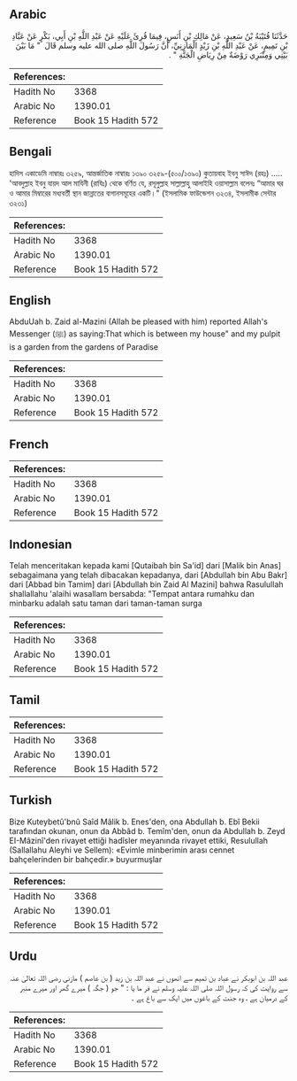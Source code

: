 ## Arabic


<div dir="rtl" lang="ar" style={{fontSize:'larger',backgroundColor:'#f8f9fa',padding:20}}>
حَدَّثَنَا قُتَيْبَةُ بْنُ سَعِيدٍ، عَنْ مَالِكِ بْنِ أَنَسٍ، فِيمَا قُرِئَ عَلَيْهِ عَنْ عَبْدِ اللَّهِ بْنِ أَبِي، بَكْرٍ عَنْ عَبَّادِ بْنِ تَمِيمٍ، عَنْ عَبْدِ اللَّهِ بْنِ زَيْدٍ الْمَازِنِيِّ، أَنَّ رَسُولَ اللَّهِ صلى الله عليه وسلم قَالَ ‏ "‏ مَا بَيْنَ بَيْتِي وَمِنْبَرِي رَوْضَةٌ مِنْ رِيَاضِ الْجَنَّةِ ‏"‏ ‏.‏
</div>
<div style={{backgroundColor:'#f8f9fa',padding:20, marginBottom: 10}}><table> <thead> <tr> <th>References:</th> <th></th> </tr> </thead> <tbody><tr><td>Hadith No</td><td>3368</td></tr><tr><td>Arabic No</td><td>1390.01</td></tr><tr><td>Reference</td><td>Book 15 Hadith 572</td></tr></tbody></table></div>

## Bengali


<div dir="ltr" lang="bn" style={{fontSize:'larger',backgroundColor:'#f8f9fa',padding:20}}>
হাদিস একাডেমি নাম্বারঃ ৩২৫৯, আন্তর্জাতিক নাম্বারঃ ১৩৯০ ৩২৫৯-(৫০০/১৩৯০) কুতায়বাহ ইবনু সাঈদ (রহঃ) ..... 'আবদুল্লাহ ইবনু যায়দ আল মাযিনী (রাযিঃ) থেকে বর্ণিত যে, রসূলুল্লাহ সাল্লাল্লাহু আলাইহি ওয়াসাল্লাম বলেনঃ “আমার ঘর ও আমার মিম্বারের মধ্যবর্তী স্থান জান্নাতের বাগানসমূহের একটি।" (ইসলামিক ফাউন্ডেশন ৩২৩৪, ইসলামীক সেন্টার ৩২৩১)
</div>
<div style={{backgroundColor:'#f8f9fa',padding:20, marginBottom: 10}}><table> <thead> <tr> <th>References:</th> <th></th> </tr> </thead> <tbody><tr><td>Hadith No</td><td>3368</td></tr><tr><td>Arabic No</td><td>1390.01</td></tr><tr><td>Reference</td><td>Book 15 Hadith 572</td></tr></tbody></table></div>

## English


<div dir="ltr" lang="en" style={{fontSize:'larger',backgroundColor:'#f8f9fa',padding:20}}>
AbduUah b. Zaid al-Mazini (Allah be pleased with him) reported Allah's Messenger (ﷺ) as saying:That which is between my house" and my pulpit is a garden from the gardens of Paradise
</div>
<div style={{backgroundColor:'#f8f9fa',padding:20, marginBottom: 10}}><table> <thead> <tr> <th>References:</th> <th></th> </tr> </thead> <tbody><tr><td>Hadith No</td><td>3368</td></tr><tr><td>Arabic No</td><td>1390.01</td></tr><tr><td>Reference</td><td>Book 15 Hadith 572</td></tr></tbody></table></div>

## French


<div dir="ltr" lang="fr" style={{fontSize:'larger',backgroundColor:'#f8f9fa',padding:20}}>

</div>
<div style={{backgroundColor:'#f8f9fa',padding:20, marginBottom: 10}}><table> <thead> <tr> <th>References:</th> <th></th> </tr> </thead> <tbody><tr><td>Hadith No</td><td>3368</td></tr><tr><td>Arabic No</td><td>1390.01</td></tr><tr><td>Reference</td><td>Book 15 Hadith 572</td></tr></tbody></table></div>

## Indonesian


<div dir="ltr" lang="id" style={{fontSize:'larger',backgroundColor:'#f8f9fa',padding:20}}>
Telah menceritakan kepada kami [Qutaibah bin Sa'id] dari [Malik bin Anas] sebagaimana yang telah dibacakan kepadanya, dari [Abdullah bin Abu Bakr] dari [Abbad bin Tamim] dari [Abdullah bin Zaid Al Mazini] bahwa Rasulullah shallallahu 'alaihi wasallam bersabda: "Tempat antara rumahku dan minbarku adalah satu taman dari taman-taman surga
</div>
<div style={{backgroundColor:'#f8f9fa',padding:20, marginBottom: 10}}><table> <thead> <tr> <th>References:</th> <th></th> </tr> </thead> <tbody><tr><td>Hadith No</td><td>3368</td></tr><tr><td>Arabic No</td><td>1390.01</td></tr><tr><td>Reference</td><td>Book 15 Hadith 572</td></tr></tbody></table></div>

## Tamil


<div dir="ltr" lang="ta" style={{fontSize:'larger',backgroundColor:'#f8f9fa',padding:20}}>

</div>
<div style={{backgroundColor:'#f8f9fa',padding:20, marginBottom: 10}}><table> <thead> <tr> <th>References:</th> <th></th> </tr> </thead> <tbody><tr><td>Hadith No</td><td>3368</td></tr><tr><td>Arabic No</td><td>1390.01</td></tr><tr><td>Reference</td><td>Book 15 Hadith 572</td></tr></tbody></table></div>

## Turkish


<div dir="ltr" lang="tr" style={{fontSize:'larger',backgroundColor:'#f8f9fa',padding:20}}>
Bize Kuteybetû'bnû Saîd Mâlik b. Enes'den, ona Abdullah b. Ebî Bekii tarafından okunan, onun da Abbâd b. Temîm'den, onun da Abdullah b. Zeyd EI-Mâzinî'den rivayet ettiği hadîsler meyanında rivayet ettiki, Resulullah (Sallallahu Aleyhi ve Sellem): «Evimle minberimin arası cennet bahçelerinden bir bahçedir.» buyurmuşlar
</div>
<div style={{backgroundColor:'#f8f9fa',padding:20, marginBottom: 10}}><table> <thead> <tr> <th>References:</th> <th></th> </tr> </thead> <tbody><tr><td>Hadith No</td><td>3368</td></tr><tr><td>Arabic No</td><td>1390.01</td></tr><tr><td>Reference</td><td>Book 15 Hadith 572</td></tr></tbody></table></div>

## Urdu


<div dir="rtl" lang="ur" style={{fontSize:'larger',backgroundColor:'#f8f9fa',padding:20}}>
عبد اللہ بن ابوبکر نے عباد بن تمیم سے انھوں نے عبد اللہ بن زید ( بن عاصم ) مازنی رضی اللہ تعالیٰ عنہ سے روایت کی کہ رسول اللہ صلی اللہ علیہ وسلم نے فر ما یا : " جو ( جگہ ) میرے گھر اور میرے منبر کے درمیان ہے ، وہ جنت کے باغوں میں ایک سے باغ ہے ۔
</div>
<div style={{backgroundColor:'#f8f9fa',padding:20, marginBottom: 10}}><table> <thead> <tr> <th>References:</th> <th></th> </tr> </thead> <tbody><tr><td>Hadith No</td><td>3368</td></tr><tr><td>Arabic No</td><td>1390.01</td></tr><tr><td>Reference</td><td>Book 15 Hadith 572</td></tr></tbody></table></div>